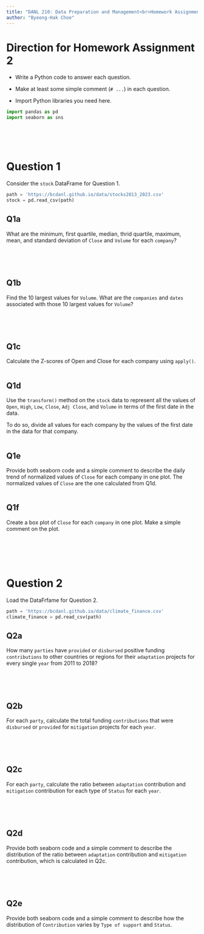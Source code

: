 ```yaml
---
title: "DANL 210: Data Preparation and Management<br>Homework Assignment 2"
author: "Byeong-Hak Choe"
---
```


# Direction for Homework Assignment 2

-   Write a Python code to answer each question.

-   Make at least some simple comment (`# ...`) in each question.

-   Import Python libraries you need here.

```python
import pandas as pd
import seaborn as sns
```

<br><br><br>

# Question 1

Consider the `stock` DataFrame for Question 1.

```python
path = 'https://bcdanl.github.io/data/stocks2013_2023.csv'
stock = pd.read_csv(path)
```

## Q1a

What are the minimum, first quartile, median, thrid quartile, maximum, mean, and standard deviation of `Close` and `Volume` for each `company`?

```python

```

<br><br>

## Q1b

Find the 10 largest values for `Volume`. What are the `companies` and `dates` associated with those 10 largest values for `Volume`?

```python

```

<br><br>

## Q1c

Calculate the Z-scores of Open and Close for each company using `apply()`.

```python

```

## Q1d

Use the `transform()` method on the `stock` data to represent all the values of `Open`, `High`, `Low`, `Close`, `Adj Close`, and `Volume` in terms of the first date in the data.

To do so, divide all values for each company by the values of the first date in the data for that company.

```python

```

## Q1e

Provide both seaborn code and a simple comment to describe the daily trend of normalized values of `Close` for each company in one plot. The normalized values of `Close` are the one calculated from Q1d.

```python

```

## Q1f

Create a box plot of `Close` for each `company` in one plot. Make a simple comment on the plot.

```python

```

<br><br><br>

# Question 2

Load the DataFrfame for Question 2.

```python
path = 'https://bcdanl.github.io/data/climate_finance.csv'
climate_finance = pd.read_csv(path)
```

## Q2a

How many `parties` have `provided` or `disbursed` positive funding `contributions` to other countries or regions for their `adaptation` projects for every single `year` from 2011 to 2018?

```python

```

<br><br>

## Q2b

For each `party`, calculate the total funding `contributions` that were `disbursed` or `provided` for `mitigation` projects for each `year`.

```python

```

<br><br>

## Q2c

For each `party`, calculate the ratio between `adaptation` contribution and `mitigation` contribution for each type of `Status` for each `year`.

```python

```

<br><br>

## Q2d

Provide both seaborn code and a simple comment to describe the distribution of the ratio between `adaptation` contribution and `mitigation` contribution, which is calculated in Q2c.

```python

```

<br><br>

## Q2e

Provide both seaborn code and a simple comment to describe how the distribution of `Contribution` varies by `Type of support` and `Status`.

```python

```
